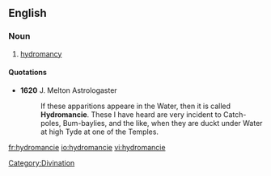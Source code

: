 ==English==

===Noun===
{{en-noun|-}}

# {{archaic}} [[hydromancy]]

====Quotations====
*'''1620''' J. Melton Astrologaster
*:If these apparitions appeare in the Water, then it is called '''Hydromancie'''. These I have heard are very incident to Catch-poles, Bum-baylies, and the like, when they are duckt under Water at high Tyde at one of the Temples.

[[Category:Divination]]

[[fr:hydromancie]]
[[io:hydromancie]]
[[vi:hydromancie]]